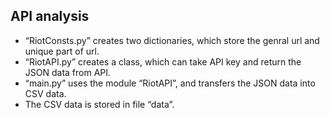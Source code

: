 ## API analysis
- "RiotConsts.py" creates two dictionaries, which store the genral url and unique part of url.
- "RiotAPI.py" creates a class, which can take API key and return the JSON data from API.
- "main.py" uses the module "RiotAPI", and transfers the JSON data into CSV data.
- The CSV data is stored in file "data".